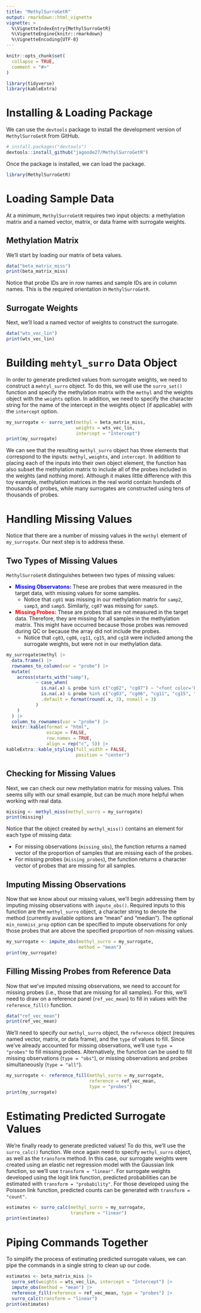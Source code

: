 ```yaml
---
title: "MethylSurroGetR"
output: rmarkdown::html_vignette
vignette: >
  %\VignetteIndexEntry{MethylSurroGetR}
  %\VignetteEngine{knitr::rmarkdown}
  %\VignetteEncoding{UTF-8}
---
```


```r
knitr::opts_chunk$set(
  collapse = TRUE,
  comment = "#>"
)
```

```r
library(tidyverse)
library(kableExtra)
```

# Installing & Loading Package

We can use the `devtools` package to install the development version of `MethylSurroGetR` from GitHub.

```r
# install.packages("devtools")
devtools::install_github("jagoode27/MethylSurroGetR")
```

Once the package is installed, we can load the package.
```r
library(MethylSurroGetR)
```

# Loading Sample Data

At a minimum, `MethylSurroGetR` requires two input objects: a methylation matrix and a named vector, matrix, or data frame with surrogate weights.

## Methylation Matrix

We'll start by loading our matrix of beta values.

```r
data("beta_matrix_miss")
print(beta_matrix_miss)
```

Notice that probe IDs are in row names and sample IDs are in column names. This is the required orientation in `MethylSurroGetR`.

## Surrogate Weights

Next, we'll load a named vector of weights to construct the surrogate.

```r
data("wts_vec_lin")
print(wts_vec_lin)
```

# Building `mehtyl_surro` Data Object

In order to generate predicted values from surrogate weights, we need to construct a `mehtyl_surro` object. To do this, we will use the `surro_set()` function and specify the methylation matrix with the `methyl` and the weights object with the `weights` option. In addition, we need to specify the character string for the name of the intercept in the weights object (if applicable) with the `intercept` option.

```r
my_surrogate <- surro_set(methyl = beta_matrix_miss,
                          weights = wts_vec_lin,
                          intercept = "Intercept")
print(my_surrogate)
```

We can see that the resulting `methyl_surro` object has three elements that correspond to the inputs: `methyl`, `weights`, and `intercept`. In addition to placing each of the inputs into their own object element, the function has also subset the methylation matrix to include all of the probes included in the weights (and nothing more). Although it makes little difference with this toy example, methylation matrices in the real world contain hundeds of thousands of probes, while many surrogates are constructed using tens of thousands of probes.

# Handling Missing Values

Notice that there are a number of missing values in the `methyl` element of `my_surrogate`. Our next step is to address these.

## Two Types of Missing Values

`MethylSurroGetR` distinguishes between two types of missing values:

  - <font color='blue'><b>Missing Observatons:</b></font> These are probes that were measured in the target data, with missing values for some samples.
    - Notice that `cg01` was missing in our methylation matrix for `samp2`, `samp3`, and `samp5`. Similarly, `cg07` was missing for `samp5`.
  - <font color='red'><b>Missing Probes:</b></font> These are probes that are not measured in the target data. Therefore, they are missing for all samples in the methylation matrix. This might have occurred because those probes was removed during QC or because the array did not include the probes.
    - Notice that `cg03`, `cg06`, `cg11`, `cg15`, and `cg18` were included among the surrogate weights, but were not in our methylation data.

```r
my_surrogate$methyl |>
  data.frame() |>
  rownames_to_column(var = "probe") |>
  mutate(
    across(starts_with("samp"),
           ~ case_when(
             is.na(.x) & probe %in% c("cg02", "cg07") ~ "<font color='blue'><b>NA</b></font>",
             is.na(.x) & probe %in% c("cg03", "cg06", "cg11", "cg15", "cg18") ~ "<font color='red'><b>NA</b></font>",
             .default = format(round(.x, 3), nsmall = 3)
           )
    )
  ) |>
  column_to_rownames(var = "probe") |>
  knitr::kable(format = "html",
               escape = FALSE,
               row.names = TRUE,
               align = rep("c", 5)) |>
kableExtra::kable_styling(full_width = FALSE,
                          position = "center")
```

## Checking for Missing Values

Next, we can check our new methylation matrix for missing values. This seems silly with our small example, but can be much more helpful when working with real data.

```r
missing <- methyl_miss(methyl_surro = my_surrogate)
print(missing)
```

Notice that the object created by `methyl_miss()` contains an element for each type of missing data:

- For missing observations (`missing_obs`), the function returns a named vector of the proportion of samples that are missing each of the probes.
- For missing probes (`missing_probes`), the function returns a character vector of probes that are missing for all samples.

## Imputing Missing Observations

Now that we know about our missing values, we'll begin addressing them by imputing missing observations with `impute_obs()`. Required inputs to this function are the `methyl_surro` object, a character string to denote the method (currently available options are "mean" and "median"). The optional `min_nonmiss_prop` option can be specified to impute observations for only those probes that are above the specified proportion of non-missing values.

```r
my_surrogate <- impute_obs(methyl_surro = my_surrogate,
                           method = "mean")
print(my_surrogate)
```

## Filling Missing Probes from Reference Data

Now that we've imputed missing observations, we need to account for missing probes (i.e., those that are missing for all samples). For this, we'll need to draw on a reference panel (`ref_vec_mean`) to fill in values with the `reference_fill()` function.

```r
data("ref_vec_mean")
print(ref_vec_mean)
```

We'll need to specify our `methyl_surro` object, the `reference` object (requires named vector, matrix, or data frame), and the `type` of values to fill. Since we've already accounted for missing observations, we'll use `type = "probes"` to fill missing probes. Alternatively, the function can be used to fill missing observations (`type = "obs"`), or missing observations and probes simultaneously (`type = "all"`).

```r
my_surrogate <- reference_fill(methyl_surro = my_surrogate,
                               reference = ref_vec_mean,
                               type = "probes")
print(my_surrogate)
```

# Estimating Predicted Surrogate Values

We're finally ready to generate predicted values! To do this, we'll use the `surro_calc()` function. We once again need to specify `methyl_surro` object, as well as the `transform` method. In this case, our surrogate weights were created using an elastic net regression model with the Gaussian link function, so we'll use `transform = "linear"`. For surrogate weights developed using the logit link function, predicted probabilities can be estimated with `transform = "probability"`. For those developed using the Poisson link function, predicted counts can be generated with `transform = "count"`.

```r
estimates <- surro_calc(methyl_surro = my_surrogate,
                        transform = "linear")
print(estimates)
```

# Piping Commands Together

To simplify the process of estimating predicted surrogate values, we can pipe the commands in a single string to clean up our code.

```r
estimates <- beta_matrix_miss |>
  surro_set(weights = wts_vec_lin, intercept = "Intercept") |>
  impute_obs(method = "mean") |>
  reference_fill(reference = ref_vec_mean, type = "probes") |>
  surro_calc(transform = "linear")
print(estimates)
```


